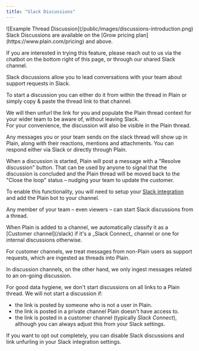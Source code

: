 ```yaml
---
title: "Slack Discussions"
---
```


<Frame>
  ![Example Thread Discussion](/public/images/discussions-introduction.png)
</Frame>

<br />

<Info>
  Slack Discussions are available on the [Grow pricing plan](https://www.plain.com/pricing) and above.

  If you are interested in trying this feature, please reach out to us via the chatbot on the bottom right of this page, or through our shared Slack channel.
</Info>

Slack discussions allow you to lead conversations with your team about support requests in Slack.

To start a discussion you can either do it from within the thread in Plain or simply copy & paste the thread link to that channel.

We will then unfurl the link for you and populate the Plain thread context for your wider team to be aware of, without leaving Slack.\
For your convenience, the discussion will also be visible in the Plain thread.

Any messages you or your team sends on the slack thread will show up in Plain, along with their reactions, mentions and attachments. You can respond either via Slack or directly through Plain.

When a discussion is started, Plain will post a message with a "Resolve discussion" button. That can be used by anyone to signal that the discussion is concluded and the Plain thread will be moved back to the "Close the loop" status – nudging your team to update the customer.

To enable this functionality, you will need to setup your [Slack integration](/slack) and add the Plain bot to your channel.

Any member of your team – even viewers – can start Slack discussions from a thread. 

<Warning>
  When Plain is added to a channel, we automatically classify it as a [Customer channel](/slack) if it's a _Slack Connect_ channel or one for internal discussions otherwise.

  For customer channels, we treat messages from non-Plain users as support requests, which are ingested as threads into Plain.

  In discussion channels, on the other hand, we only ingest messages related to an on-going discussion.
</Warning>

For good data hygiene, we don't start discussions on all links to a Plain thread.
We will not start a discussion if:

- the link is posted by someone who is not a user in Plain.
- the link is posted in a private channel Plain doesn't have access to.
- the link is posted in a customer channel (typically _Slack Connect_), although you can always adjust this from your Slack settings.

If you want to opt out completely, you can disable Slack discussions and link unfurling in your Slack integration settings.
